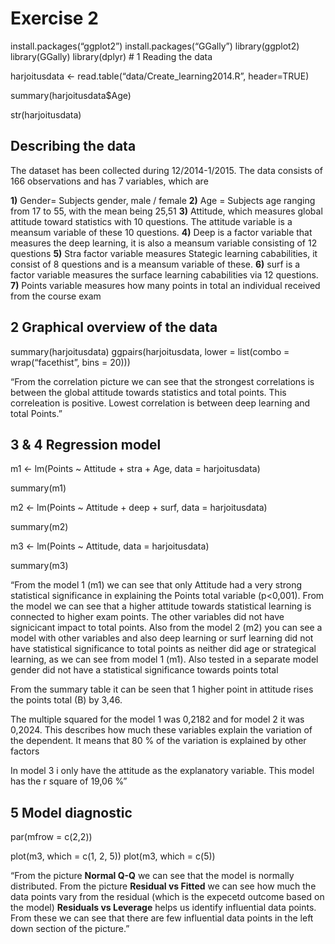 # Exercise 2

install.packages("ggplot2")
install.packages("GGally")
library(ggplot2)
library(GGally)
library(dplyr)
# 1 Reading the data

harjoitusdata <- read.table("data/Create_learning2014.R", header=TRUE)

summary(harjoitusdata$Age)

str(harjoitusdata)

## Describing the data
The dataset has been collected during 12/2014-1/2015. The data consists of 166 observations and has 7 variables, which are

**1)** Gender= Subjects gender, male / female  **2)** Age = Subjects age ranging from 17 to 55, with the mean being 25,51 **3)** Attitude, which measures global attitude toward statistics with 10 questions. The attitude variable is a meansum variable of these 10 questions. **4)** Deep is a factor variable that measures the deep learning, it is also a meansum variable consisting of 12 questions **5)** Stra factor variable measures Stategic learning cababilities, it consist of 8 questions and is a meansum variable of these. **6)**  surf is a factor variable measures the surface learning cababilities via 12 questions. **7)** Points variable measures how many points in total an individual received from the course exam

## 2 Graphical overview of the data

summary(harjoitusdata)
ggpairs(harjoitusdata, lower = list(combo = wrap("facethist", bins = 20)))

"From the correlation picture we can see that the strongest correlations is between the global attitude towards statistics and total points. This correleation is positive. Lowest correlation is between deep learning and total Points."

## 3 & 4 Regression model 

m1 <- lm(Points ~ Attitude + stra + Age, data = harjoitusdata)

summary(m1)

m2 <- lm(Points ~ Attitude + deep + surf, data = harjoitusdata)

summary(m2)

m3 <- lm(Points ~ Attitude, data = harjoitusdata)

summary(m3)

"From the model 1 (m1) we can see that only Attitude had a very strong statistical significance in explaining the Points total variable (p<0,001). From the model we can see that a higher attitude towards statistical learning is connected to higher exam points. The other variables did not have signicicant impact to total points. Also from the model 2 (m2) you can see a model with other variables and also deep learning or surf learning did not have statistical significance to total points as neither did age or strategical learning, as we can see from model 1 (m1). Also tested in a separate model gender did not have a statistical significance towards points total

From the summary table it can be seen that 1 higher point in attitude rises the points total (B) by 3,46.

The multiple squared for the model 1 was 0,2182 and for model 2 it was 0,2024. This describes how much these variables explain the variation of the dependent. It means that 80 % of the variation is explained by other factors

In model 3 i only have the attitude as the explanatory variable. This model has the r square of 19,06 %"

## 5 Model diagnostic

par(mfrow = c(2,2))

plot(m3, which = c(1, 2, 5))
plot(m3, which = c(5))

"From the picture **Normal Q-Q** we can see that the model is normally distributed. From the picture **Residual vs Fitted** we can see how much the data points vary from the residual (which is the expecetd outcome based on the model) **Residuals vs Leverage** helps us identify influential data points. From these we can see that there are few influential data points in the left down section of the picture."